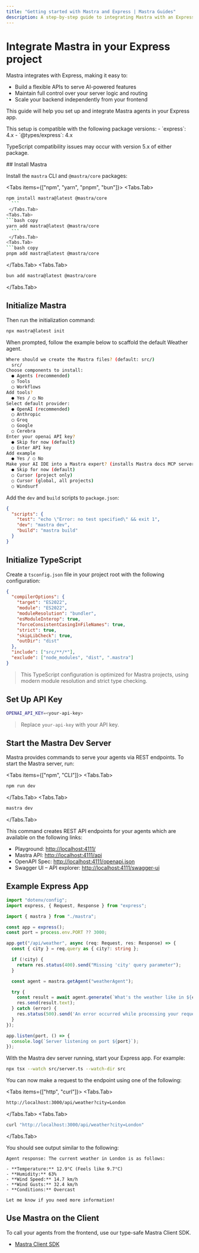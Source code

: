 ```yaml
---
title: "Getting started with Mastra and Express | Mastra Guides"
description: A step-by-step guide to integrating Mastra with an Express backend.
---
```



# Integrate Mastra in your Express project

Mastra integrates with Express, making it easy to:

- Build a flexible APIs to serve AI-powered features
- Maintain full control over your server logic and routing
- Scale your backend independently from your frontend

This guide will help you set up and integrate Mastra agents in your Express app.

<Callout type="warning">
This setup is compatible with the following package versions:
- `express`: 4.x
- `@types/express`: 4.x

TypeScript compatibility issues may occur with version 5.x of either package.
</Callout>

<Steps>
## Install Mastra

Install the `mastra` CLI and `@mastra/core` packages:

<Tabs items={["npm", "yarn", "pnpm", "bun"]}>
  <Tabs.Tab>
  ```bash copy
npm install mastra@latest @mastra/core
    ```
   </Tabs.Tab>
  <Tabs.Tab>
  ```bash copy
yarn add mastra@latest @mastra/core
    ```
   </Tabs.Tab>
  <Tabs.Tab>
  ```bash copy
pnpm add mastra@latest @mastra/core
  ```
  </Tabs.Tab>
<Tabs.Tab>
  ```bash copy
bun add mastra@latest @mastra/core
  ```
  </Tabs.Tab>
</Tabs>

## Initialize Mastra

Then run the initialization command:

```bash copy
npx mastra@latest init
```

When prompted, follow the example below to scaffold the default Weather agent.

```bash
Where should we create the Mastra files? (default: src/)
  src/
Choose components to install:
  ● Agents (recommended)
  ◯ Tools
  ◯ Workflows
Add tools?
  ● Yes / ◯ No
Select default provider:
  ● OpenAI (recommended)
  ◯ Anthropic
  ◯ Groq
  ◯ Google
  ○ Cerebra
Enter your openai API key?
  ● Skip for now (default)
  ○ Enter API key
Add example
  ● Yes / ○ No
Make your AI IDE into a Mastra expert? (installs Mastra docs MCP server)
  ● Skip for now (default)
  ○ Cursor (project only)
  ○ Cursor (global, all projects)
  ○ Windsurf
```

Add the `dev` and `build` scripts to `package.json`:

```json filename="package.json"
{
  "scripts": {
    "test": "echo \"Error: no test specified\" && exit 1",
    "dev": "mastra dev",
    "build": "mastra build"
  }
}
```

## Initialize TypeScript

Create a `tsconfig.json` file in your project root with the following configuration:

```json filename="tsconfig.json" copy
{
  "compilerOptions": {
    "target": "ES2022",
    "module": "ES2022",
    "moduleResolution": "bundler",
    "esModuleInterop": true,
    "forceConsistentCasingInFileNames": true,
    "strict": true,
    "skipLibCheck": true,
    "outDir": "dist"
  },
  "include": ["src/**/*"],
  "exclude": ["node_modules", "dist", ".mastra"]
}
```

> This TypeScript configuration is optimized for Mastra projects, using modern module resolution and strict type checking.

## Set Up API Key

```bash filename=".env" copy
OPENAI_API_KEY=<your-api-key>
```
> Replace `your-api-key` with your API key.

## Start the Mastra Dev Server

Mastra provides commands to serve your agents via REST endpoints. To start the Mastra server, run:

<Tabs items={["npm", "CLI"]}>
  <Tabs.Tab>
  ```bash copy
  npm run dev
   ```
   </Tabs.Tab>
  <Tabs.Tab>
  ```bash copy
  mastra dev
   ```
   </Tabs.Tab>
</Tabs>

This command creates REST API endpoints for your agents which are available on the following links:

- Playground: [http://localhost:4111/](http://localhost:4111/)
- Mastra API: [http://localhost:4111/api](http://localhost:4111/api)
- OpenAPI Spec: [http://localhost:4111/openapi.json](http://localhost:4111/openapi.json)
- Swagger UI – API explorer: [http://localhost:4111/swagger-ui](http://localhost:4111/swagger-ui)

## Example Express App

```typescript filename="src/server.ts" showLineNumbers copy
import "dotenv/config";
import express, { Request, Response } from "express";

import { mastra } from "./mastra";

const app = express();
const port = process.env.PORT ?? 3000;

app.get("/api/weather", async (req: Request, res: Response) => {
  const { city } = req.query as { city?: string };

  if (!city) {
    return res.status(400).send("Missing 'city' query parameter");
  }

  const agent = mastra.getAgent("weatherAgent");

  try {
    const result = await agent.generate(`What's the weather like in ${city}?`);
    res.send(result.text);
  } catch (error) {
    res.status(500).send('An error occurred while processing your request');
  }
});

app.listen(port, () => {
  console.log(`Server listening on port ${port}`);
});
```

With the Mastra dev server running, start your Express app. For example:

```bash
npx tsx --watch src/server.ts --watch-dir src
```

You can now make a request to the endpoint using one of the following:

<Tabs items={["http", "curl"]}>
  <Tabs.Tab>
  ```bash copy
  http://localhost:3000/api/weather?city=London
   ```
   </Tabs.Tab>
  <Tabs.Tab>
  ```bash copy
  curl "http://localhost:3000/api/weather?city=London"
   ```
   </Tabs.Tab>
</Tabs>

You should see output similar to the following:

```plaintext
Agent response: The current weather in London is as follows:

- **Temperature:** 12.9°C (Feels like 9.7°C)
- **Humidity:** 63%
- **Wind Speed:** 14.7 km/h
- **Wind Gusts:** 32.4 km/h
- **Conditions:** Overcast

Let me know if you need more information!
```
</Steps>

## Use Mastra on the Client

To call your agents from the frontend, use our type-safe Mastra Client SDK.

- [Mastra Client SDK](/docs/deployment/client)
